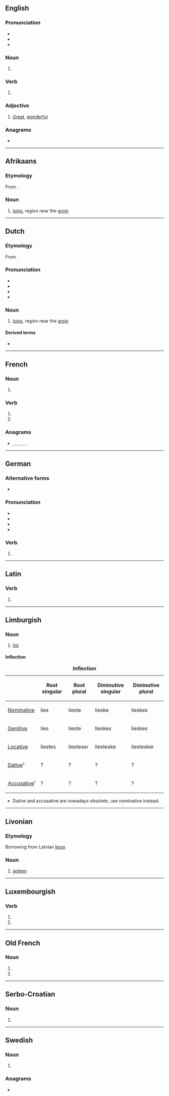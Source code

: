 {{also|Lies|liés|líes|-lies}}
==English==

===Pronunciation===
* {{IPA|en|/laɪz/}}
* {{audio|en|en-us-lies.ogg|Audio (US)}}
* {{rhymes|en|aɪz}}

===Noun===
{{head|en|noun form}}

# {{plural of|en|lie}}

===Verb===
{{head|en|verb form}}

# {{en-third-person singular of|lie}}

===Adjective===
{{en-adj|?}}

# {{lb|en|Mid-Ulster}} [[great|Great]], [[wonderful]]
#: {{ux|en|That kebab was '''lies'''!}}

===Anagrams===
* {{anagrams|en|a=eils|%iles|Elis|Iles|Isle|Lise|Sile|iles|isle|leis|sile}}

----

==Afrikaans==

===Etymology===
From {{inh|af|nl|lies}}.

===Noun===
{{af-noun|e|pl2=lieste}}

# [[loins]], region near the [[groin]]

{{topics|af|Body parts}}

----

==Dutch==

===Etymology===
From {{inh|nl|dum|liesche}}. {{etystub|nl}}

===Pronunciation===
* {{IPA|nl|/lis/}}
* {{audio|nl|Nl-lies.ogg|audio}}
* {{hyphenation|nl|lies}}
* {{rhymes|nl|is}}

===Noun===
{{nl-noun|f|g2=m|-zen|-}}

# {{topics|nl|Body parts}} [[loins]], region near the [[groin]]

====Derived terms====
* {{l|nl|liesbreuk}}

----

==French==

===Noun===
{{head|fr|noun plural form|g=f}}

# {{plural of|fr|lie}}

===Verb===
{{head|fr|verb form}}

# {{inflection of|fr|lier||2|s|pres|indc}}
# {{inflection of|fr|lier||2|s|pres|subj}}

===Anagrams===
* {{l|fr|élis}}, {{l|fr|îles}}, {{l|fr|isle}}, {{l|fr|Lise}}, {{l|fr|lise}}, {{l|fr|sile}}, {{l|fr|silé}}

----

==German==

===Alternative forms===
* {{alter|de|l.||abbreviation}}

===Pronunciation===
* {{IPA|de|[liːs]}}
* {{audio|de|LL-Q188 (deu)-Sebastian Wallroth-lies.wav|Audio}}
* {{homophones|de|ließ}}
* {{rhymes|de|iːs}}

===Verb===
{{head|de|verb form}}

# {{inflection of|de|lesen||impr|s}}

----

==Latin==

===Verb===
{{la-verb-form|līēs}}

# {{inflection of|la|līō||2|s|pres|actv|subj}}

----

==Limburgish==

===Noun===
{{head|li|noun|g=f}}

# [[list]]

====Inflection====
{|class="wikitable" style="text-align: center;"
|+ '''Inflection'''
!
! Root singular
! Root plural
! Diminutive singular
! Diminutive plural
|-
! [[nominative|Nominative]]
|lies
|lieste
|lieske
|lieskes
|-
! [[genitive|Genitive]]
|lies
|lieste
|lieskes
|lieskes
|-
! [[locative|Locative]]
|liestes
|liesteser
|liesteske
|liestesker
|-
! [[dative|Dative]]¹
|?
|?
|?
|?
|-
! [[accusative|Accusative]]¹
|?
|?
|?
|?
|}
* Dative and accusative are nowadays obsolete, use nominative instead.

----

==Livonian==

===Etymology===
Borrowing from Latvian ''[[liesa]]''.

===Noun===
{{head|liv|noun}}

# {{label|liv|Salaca}} [[spleen]]

----

==Luxembourgish==

===Verb===
{{head|lb|verb form}}

# {{inflection of|lb|liesen||2|s|pres|indc}}
# {{inflection of|lb|liesen||2|s|impr}}

----

==Old French==

===Noun===
{{head|fro|noun form|g=f-p}}

# {{inflection of|fro|lie||obl|p}}
# {{inflection of|fro|lie||nom|p}}

----

==Serbo-Croatian==

===Noun===
{{sh-noun|g=m}}

# {{obsolete spelling of|sh|lijes}}

----

==Swedish==

===Noun===
{{head|sv|noun form}}

# {{sv-noun-form-indef-gen|lie}}

===Anagrams===
* {{anagrams|sv|a=eils|Elis}}
